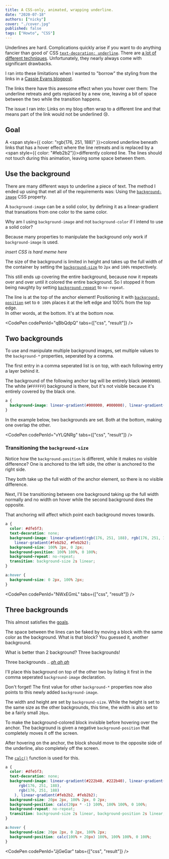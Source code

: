 ```yaml
---
title: A CSS-only, animated, wrapping underline.
date: "2020-07-18"
authors: ["nicky"]
cover: "./cover.jpg"
published: false
tags: ["Howto", "CSS"]
---
```


Underlines are hard.
Complications quickly arise if you want to do anything fancier than good ol' CSS [`text-decoration: underline`](https://developer.mozilla.org/en-US/docs/Web/CSS/text-decoration).
There are [a lot of different techniques](https://css-tricks.com/styling-underlines-web/). Unfortunately, they nearly always come with significant drawbacks.

I ran into these limitations when I wanted to "borrow" the styling from the links in a [Cassie Evans blogpost](https://www.cassie.codes/posts/creating-my-logo-animation/).

The links there have this awesome effect when you hover over them: The underline retreats and gets replaced by a new one, leaving a bit of space between the two while the transition happens.

The issue I ran into: Links on my blog often wrap to a different line and that means part of the link would not be underlined 😢.

## Goal

A <span style={{ color: "rgb(176, 251, 188)" }}>colored</span> underline beneath links that has a hover effect where the line retreats and is replaced by a <span style={{ color: "#feb2b2"}}>differently colored</span> line.
The lines should not touch during this animation, leaving some space between them.

## Use the background

There are many different ways to underline a piece of text.
The method I ended up using that met all of the requirements was: Using the [`background-image`](https://developer.mozilla.org/en-US/docs/Web/CSS/background-image) CSS property.

A `background-image` can be a solid color, by defining it as a linear-gradient that transations from one color to the same color.

<Aside variant="info">

Why am I using `background-image` and not `background-color` if I intend to use a solid color?

Because many properties to manipulate the background only work if `background-image` is used.

_insert CSS is hard meme here_

</Aside>

The size of the background is limited in height and takes up the full width of the container by setting the [`background-size`](https://developer.mozilla.org/en-US/docs/Web/CSS/background-size) to `2px` and `100%` respectively.

This still ends up covering the entire background, because now it repeats over and over until it colored the entire background. So I stopped it from being naughty by setting [`background-repeat`](https://developer.mozilla.org/de/docs/Web/CSS/background-repeat) to `no-repeat`.

The line is at the top of the anchor element! Positioning it with [`background-position`](https://developer.mozilla.org/en-US/docs/Web/CSS/background-position) set to `0 100%` places it at the left edge and 100% from the top edge.  
In other words, at the bottom. It's at the bottom now.

<CodePen codePenId="qBbQdpQ" tabs={["css", "result"]} />

## Two backgrounds

To use and manipulate multiple background images, set multiple values to the `background-*` properties, seperated by a comma.

The first entry in a comma seperated list is on top, with each following entry a layer behind it.

The background of the following anchor tag will be entirely black (`#000000`). The white (`#FFFFFF`) background is there, but it's not visible because it's entirely covered by the black one.

```css
a {
  background-image: linear-gradient(#000000, #000000), linear-gradient(#ffffff, #ffffff);
}
```

In the example below, two backgrounds are set. Both at the bottom, making one overlap the other.

<CodePen codePenId="vYLQNRg" tabs={["css", "result"]} />

### Transitioning the `background-size`

Notice how the `background-position` is different, while it makes no visible difference?
One is anchored to the left side, the other is anchored to the right side.

They both take up the full width of the anchor element, so there is no visible difference.

Next, I'll be transitioning between one background taking up the full width normally and no width on hover while the second background does the opposite.

That anchoring will affect which point each background moves towards.

```css hl=9,12-15
a {
  color: #dfe5f3;
  text-decoration: none;
  background-image: linear-gradient(rgb(176, 251, 188), rgb(176, 251, 188)),
    linear-gradient(#feb2b2, #feb2b2);
  background-size: 100% 2px, 0 2px;
  background-position: 100% 100%, 0 100%;
  background-repeat: no-repeat;
  transition: background-size 2s linear;
}

a:hover {
  background-size: 0 2px, 100% 2px;
}
```

<CodePen codePenId="NWxEGmL" tabs={["css", "result"]} />

## Three backgrounds

This almost satisfies the [goals](#goal).

The space between the lines can be faked by moving a block with the same color as the background.
What is that block? You guessed it, another background.

What is better than 2 background? Three backgrounds!

Three backgrounds .. [_ah ah ah_](https://youtu.be/2AoxCkySv34)

I'll place this background on top of the other two by listing it first in the comma seperated `background-image` declaration.

<Aside variant="info">

Don't forget!
The first value for other `background-*` properties now also points to this newly added `background-image`.

</Aside>

The width and height are set by `background-size`. While the height is set to the same size as the other backgrounds, this time, the width is also set to be a fairly small `20px`.

To make the background-colored block invisible before hovering over the anchor. The background is given a negative `background-position` that completely moves it off the screen.

After hovering on the anchor, the block should move to the opposite side of the underline, also completely off the screen.

The [`calc()`](https://developer.mozilla.org/en-US/docs/Web/CSS/calc) function is used for this.

```css hl=4,8,9,11,15,16
a {
  color: #dfe5f3;
  text-decoration: none;
  background-image: linear-gradient(#222b40, #222b40), linear-gradient(
      rgb(176, 251, 188),
      rgb(176, 251, 188)
    ), linear-gradient(#feb2b2, #feb2b2);
  background-size: 20px 2px, 100% 2px, 0 2px;
  background-position: calc(20px * -1) 100%, 100% 100%, 0 100%;
  background-repeat: no-repeat;
  transition: background-size 2s linear, background-position 2s linear;
}

a:hover {
  background-size: 20px 2px, 0 2px, 100% 2px;
  background-position: calc(100% + 20px) 100%, 100% 100%, 0 100%;
}
```

<CodePen codePenId="JjGeGar" tabs={["css", "result"]} />

